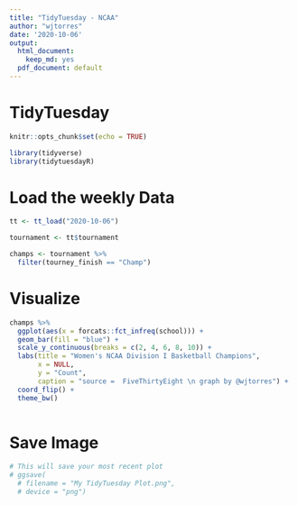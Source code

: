 ```yaml
---
title: "TidyTuesday - NCAA"
author: "wjtorres"
date: '2020-10-06'
output:
  html_document:
    keep_md: yes
  pdf_document: default
---
```


# TidyTuesday


```r

knitr::opts_chunk$set(echo = TRUE)

library(tidyverse)
library(tidytuesdayR)

```

# Load the weekly Data

```r

tt <- tt_load("2020-10-06")

tournament <- tt$tournament

```

```r

champs <- tournament %>%
  filter(tourney_finish == "Champ")

```


# Visualize

```r

champs %>% 
  ggplot(aes(x = forcats::fct_infreq(school))) +
  geom_bar(fill = "blue") +
  scale_y_continuous(breaks = c(2, 4, 6, 8, 10)) +
  labs(title = "Women's NCAA Division I Basketball Champions",
       x = NULL,
       y = "Count",
       caption = "source =  FiveThirtyEight \n graph by @wjtorres") +
  coord_flip() +
  theme_bw()
  
```

# Save Image

```r

# This will save your most recent plot
# ggsave(
  # filename = "My TidyTuesday Plot.png",
  # device = "png")

```
